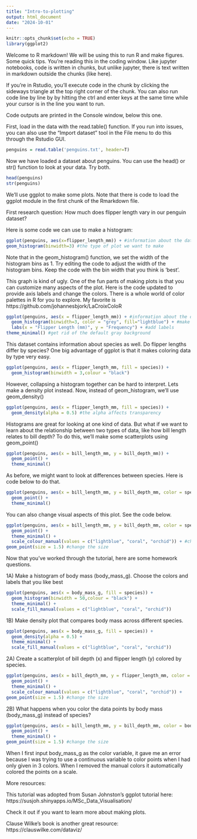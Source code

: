 ---
title: "Intro-to-plotting"
output: html_document
date: "2024-10-01"
---

```{r setup, include=FALSE}
knitr::opts_chunk$set(echo = TRUE)
library(ggplot2)

```

Welcome to R markdown! We will be using this to run R and make figures. Some quick tips. You're reading this in the coding window. Like jupyter notebooks, code is written in chunks, but unlike jupyter, there is text written in markdown outside the chunks (like here).

If you're in Rstudio, you'll execute code in the chunk by clicking the sideways triangle at the top right corner of the chunk. You can also run code line by line by by hitting the ctrl and enter keys at the same time while your cursor is in the line you want to run. 

Code outputs are printed in the Console window, below this one.

First, load in the data with the read.table() function. If you run into issues, you can also use the "Import dataset" tool in the File menu to do this through the Rstudio GUI.

```{r}
penguins = read.table('penguins.txt', header=T)

```

Now we have loaded a dataset about penguins. You can use the head() or str() function to look at your data. Try both.

```{r}
head(penguins)
str(penguins)
```

We'll use ggplot to make some plots. Note that there is code to load the ggplot module in the first chunk of the Rmarkdown file.

First research question: How much does flipper length vary in our penguin dataset?


Here is some code we can use to make a histogram:
```{r}
ggplot(penguins, aes(x=flipper_length_mm)) + #information about the dataset
geom_histogram(binwidth=3) #the type of plot we want to make
```

Note that in the geom_histogram() function, we set the width of the histogram bins as 1. Try editing the code to adjust the width of the histogram bins. Keep the code with the bin width that you think is 'best'.

This graph is kind of ugly. One of the fun parts of making plots is that you can customize many aspects of the plot. Here is the code updated to provide axis labels and change the colors. There is a whole world of color palettes in R for you to explore. My favorite is https://github.com/johannesbjork/LaCroixColoR

```{r}
ggplot(penguins, aes(x = flipper_length_mm)) + #information about the dataset
  geom_histogram(binwidth=3, color = "grey", fill="lightblue") + #make the figure
  labs(x = "Flipper Length (mm)", y = "Frequency") + #add labels
theme_minimal() #get rid of the default gray background

```

This dataset contains information about species as well. Do flipper lengths differ by species? One big advantage of ggplot is that it makes coloring data by type very easy.

```{r}
ggplot(penguins, aes(x = flipper_length_mm, fill = species)) +
  geom_histogram(binwidth = 3,colour = "black")

```

However, collapsing a histogram together can be hard to interpret. Lets make a density plot instead. Now, instead of geom_histogram, we'll use geom_density()

```{r}
ggplot(penguins, aes(x = flipper_length_mm, fill = species)) +
  geom_density(alpha = 0.5) #the alpha affects transparency
```

Histograms are great for looking at one kind of data. But what if we want to learn about the relationship between two types of data, like how bill length relates to bill depth? To do this, we'll make some scatterplots using geom_point()


```{r}
ggplot(penguins, aes(x = bill_length_mm, y = bill_depth_mm)) +
  geom_point() +
  theme_minimal()
```

As before, we might want to look at differences between species. Here is code below to do that.

```{r}
ggplot(penguins, aes(x = bill_length_mm, y = bill_depth_mm, color = species)) +
  geom_point() +
  theme_minimal()
```

You can also change visual aspects of this plot. See the code below.

```{r}
ggplot(penguins, aes(x = bill_length_mm, y = bill_depth_mm, color = species)) +
  geom_point() +
  theme_minimal() +
  scale_colour_manual(values = c("lightblue", "coral", "orchid")) + #change the color
geom_point(size = 1.5) #change the size 


```


Now that you've worked through the tutorial, here are some homework questions.

1A) Make a histogram of body mass (body_mass_g). Choose the colors and labels that you like best

```{r}
ggplot(penguins, aes(x = body_mass_g, fill = species)) +
  geom_histogram(binwidth = 50,colour = "black") +
  theme_minimal() +
  scale_fill_manual(values = c("lightblue", "coral", "orchid"))
```

1B) Make density plot that compares body mass across different species.

```{r}
ggplot(penguins, aes(x = body_mass_g, fill = species)) +
  geom_density(alpha = 0.5) +
  theme_minimal() +
  scale_fill_manual(values = c("lightblue", "coral", "orchid"))
```

2A) Create a scatterplot of bill depth (x) and flipper length (y) colored by species.

```{r}
ggplot(penguins, aes(x = bill_depth_mm, y = flipper_length_mm, color = species)) +
  geom_point() +
  theme_minimal() +
  scale_colour_manual(values = c("lightblue", "coral", "orchid")) +
geom_point(size = 1.5) #change the size 
```

2B) What happens when you color the data points by body mass (body_mass_g) instead of species?

```{r}
ggplot(penguins, aes(x = bill_length_mm, y = bill_depth_mm, color = body_mass_g)) +
  geom_point() +
  theme_minimal() +
geom_point(size = 1.5) #change the size 

```

When I first input body_mass_g as the color variable, it gave me an error because I was trying to use a continuous variable to color points when I had only given in 3 colors. When I removed the manual colors it automatically colored the points on a scale.

More resources:

This tutorial was adopted from Susan Johnston's ggplot tutorial here: https://susjoh.shinyapps.io/MSc_Data_Visualisation/

Check it out if you want to learn more about making plots.

Clause Wilke's book is another great resource: https://clauswilke.com/dataviz/
